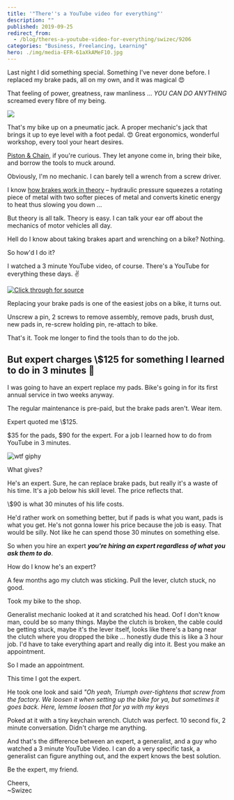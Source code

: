 ```yaml
---
title: '"There''s a YouTube video for everything"'
description: ""
published: 2019-09-25
redirect_from:
  - /blog/theres-a-youtube-video-for-everything/swizec/9206
categories: "Business, Freelancing, Learning"
hero: ./img/media-EFR-61aXkAMeF10.jpg
---
```


Last night I did something special. Something I've never done before. I replaced my brake pads, all on my own, and it was magical 😍

That feeling of power, greatness, raw manliness ... _YOU CAN DO ANYTHING_ screamed every fibre of my being.

[![](./img/media-EFR-61aXkAMeF10.jpg)](https://twitter.com/Swizec/status/1176704975382224896)

That's my bike up on a pneumatic jack. A proper mechanic's jack that brings it up to eye level with a foot pedal. 😍 Great ergonomics, wonderful workshop, every tool your heart desires.

[Piston & Chain](https://pistonandchain.com/), if you're curious. They let anyone come in, bring their bike, and borrow the tools to muck around.

Obviously, I'm no mechanic. I can barely tell a wrench from a screw driver.

I know [how brakes work in theory](https://en.wikipedia.org/wiki/Disc_brake) – hydraulic pressure squeezes a rotating piece of metal with two softer pieces of metal and converts kinetic energy to heat thus slowing you down ...

But theory is all talk. Theory is easy. I can talk your ear off about the mechanics of motor vehicles all day.

Hell do I know about taking brakes apart and wrenching on a bike? Nothing.

So how'd I do it?

I watched a 3 minute YouTube video, of course. There's a YouTube for everything these days. ✌️

[![Click through for source](./img/techletter.app-screenshot-1569427778894.png)](https://www.youtube.com/watch?v=Ji0phl_znEU)

Replacing your brake pads is one of the easiest jobs on a bike, it turns out.

Unscrew a pin, 2 screws to remove assembly, remove pads, brush dust, new pads in, re-screw holding pin, re-attach to bike.

That's it. Took me longer to find the tools than to do the job.

## But expert charges \\\$125 for something I learned to do in 3 minutes 🤔

I was going to have an expert replace my pads. Bike's going in for its first annual service in two weeks anyway.

The regular maintenance is pre-paid, but the brake pads aren't. Wear item.

Expert quoted me \\\$125.

$35 for the pads, $90 for the expert. For a job I learned how to do from YouTube in 3 minutes.

![wtf giphy](./img/media-pPhyAv5t9V8djyRFJH-giphy-downsized-medium.gif)

What gives?

He's an expert. Sure, he can replace brake pads, but really it's a waste of his time. It's a job below his skill level. The price reflects that.

\\\$90 is what 30 minutes of his life costs.

He'd rather work on something better, but if pads is what you want, pads is what you get. He's not gonna lower his price because the job is easy. That would be silly. Not like he can spend those 30 minutes on something else.

So when you hire an expert **_you're hiring an expert regardless of what you ask them to do_**.

How do I know he's an expert?

A few months ago my clutch was sticking. Pull the lever, clutch stuck, no good.

Took my bike to the shop.

Generalist mechanic looked at it and scratched his head. Oof I don't know man, could be so many things. Maybe the clutch is broken, the cable could be getting stuck, maybe it's the lever itself, looks like there's a bang near the clutch where you dropped the bike ... honestly dude this is like a 3 hour job. I'd have to take everything apart and really dig into it. Best you make an appointment.

So I made an appointment.

This time I got the expert.

He took one look and said _"Oh yeah, Triumph over-tightens that screw from the factory. We loosen it when setting up the bike for ya, but sometimes it goes back. Here, lemme loosen that for ya with my keys_

Poked at it with a tiny keychain wrench. Clutch was perfect. 10 second fix, 2 minute conversation. Didn't charge me anything.

And that's the difference between an expert, a generalist, and a guy who watched a 3 minute YouTube Video. I can do a very specific task, a generalist can figure anything out, and the expert knows the best solution.

Be the expert, my friend.

Cheers,  
~Swizec
